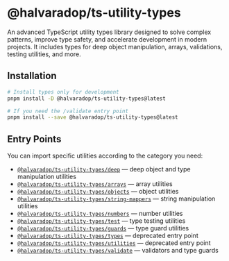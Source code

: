 
# @halvaradop/ts-utility-types

An advanced TypeScript utility types library designed to solve complex patterns, improve type safety, and accelerate development in modern projects. It includes types for deep object manipulation, arrays, validations, testing utilities, and more.

## Installation

```bash
# Install types only for development
pnpm install -D @halvaradop/ts-utility-types@latest

# If you need the /validate entry point
pnpm install --save @halvaradop/ts-utility-types@latest
```

## Entry Points

You can import specific utilities according to the category you need:

- [`@halvaradop/ts-utility-types/deep`](/docs/deep) — deep object and type manipulation utilities
- [`@halvaradop/ts-utility-types/arrays`](/docs/arrays) — array utilities
- [`@halvaradop/ts-utility-types/objects`](/docs/objects) — object utilities
- [`@halvaradop/ts-utility-types/string-mappers`](/docs/strings) — string manipulation utilities
- [`@halvaradop/ts-utility-types/numbers`](/docs/numbers) — number utilities
- [`@halvaradop/ts-utility-types/test`](/docs/test) — type testing utilities
- [`@halvaradop/ts-utility-types/guards`](/docs/guards) — type guard utilities
- [`@halvaradop/ts-utility-types/types`](/docs/types) — deprecated entry point
- [`@halvaradop/ts-utility-types/utilities`](/docs/utilities) — deprecated entry point
- [`@halvaradop/ts-utility-types/validate`](/docs/validate) — validators and type guards
